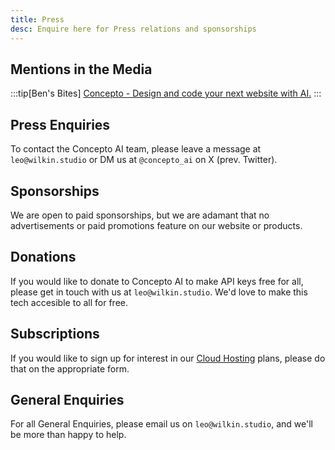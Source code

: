 ```yaml
---
title: Press
desc: Enquire here for Press relations and sponsorships
---
```



## Mentions in the Media

<YouTube id="https://www.youtube.com/watch?v=6I7Z5Dj8k98" />

:::tip[Ben's Bites]
[Concepto - Design and code your next website with AI.](https://bensbites.beehiiv.com/p/daily-digest-china-japan)
:::

## Press Enquiries

To contact the Concepto AI team, please leave a message at `leo@wilkin.studio` or DM us at `@concepto_ai` on X (prev. Twitter).

## Sponsorships

We are open to paid sponsorships, but we are adamant that no advertisements or paid promotions feature on our website or products.

## Donations

If you would like to donate to Concepto AI to make API keys free for all, please get in touch with us at `leo@wilkin.studio`. We'd love to make this tech accesible to all for free.

## Subscriptions

If you would like to sign up for interest in our [Cloud Hosting](https://concepto-docs.vercel.app/cloud-hosted/) plans, please do that on the appropriate form.

## General Enquiries

For all General Enquiries, please email us on `leo@wilkin.studio`, and we'll be more than happy to help.
